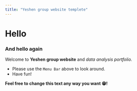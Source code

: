 ---
title: "Yeshen group website templete"
---

# Hello

### And hello again

Welcome to **Yeshen group website** and _data analysis portfolio._ 


* Please use the `Menu Bar` above to look around.
* Have fun!

**Feel free to change this text any way you want 😁!**